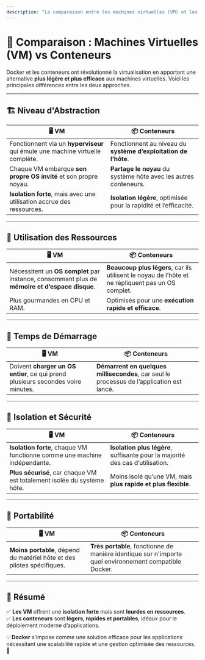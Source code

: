 ```yaml
---
description: "La comparaison entre les machines virtuelles (VM) et les conteneurs est essentielle pour comprendre pourquoi Docker et la virtualisation légère qu'il propose ont eu un impact significatif dans le domaine de la virtualisation et du déploiement d'applications."
---
```

# 🚀 Comparaison : Machines Virtuelles (VM) vs Conteneurs  

Docker et les conteneurs ont révolutionné la virtualisation en apportant une alternative **plus légère et plus efficace** aux machines virtuelles. Voici les principales différences entre les deux approches.  

---

## 🏗️ Niveau d'Abstraction  
| 🖥️ **VM**  | 📦 **Conteneurs** |
|------------|----------------|
| Fonctionnent via un **hyperviseur** qui émule une machine virtuelle complète.  | Fonctionnent au niveau du **système d’exploitation de l’hôte**.  |
| Chaque VM embarque **son propre OS invité** et son propre noyau.  | **Partage le noyau** du système hôte avec les autres conteneurs.  |
| **Isolation forte**, mais avec une utilisation accrue des ressources. | **Isolation légère**, optimisée pour la rapidité et l’efficacité. |

---

## 🔋 Utilisation des Ressources  
| 🖥️ **VM**  | 📦 **Conteneurs** |
|------------|----------------|
| Nécessitent un **OS complet** par instance, consommant plus de **mémoire et d’espace disque**.  | **Beaucoup plus légers**, car ils utilisent le noyau de l’hôte et ne répliquent pas un OS complet.  |
| Plus gourmandes en CPU et RAM.  | Optimisés pour une **exécution rapide et efficace**. |

---

## 🚀 Temps de Démarrage  
| 🖥️ **VM**  | 📦 **Conteneurs** |
|------------|----------------|
| Doivent **charger un OS entier**, ce qui prend plusieurs secondes voire minutes.  | **Démarrent en quelques millisecondes**, car seul le processus de l’application est lancé.  |

---

## 🔐 Isolation et Sécurité  
| 🖥️ **VM**  | 📦 **Conteneurs** |
|------------|----------------|
| **Isolation forte**, chaque VM fonctionne comme une machine indépendante.  | **Isolation plus légère**, suffisante pour la majorité des cas d’utilisation.  |
| **Plus sécurisé**, car chaque VM est totalement isolée du système hôte.  | Moins isolé qu’une VM, mais **plus rapide et plus flexible**.  |

---

## 🔄 Portabilité  
| 🖥️ **VM**  | 📦 **Conteneurs** |
|------------|----------------|
| **Moins portable**, dépend du matériel hôte et des pilotes spécifiques.  | **Très portable**, fonctionne de manière identique sur n'importe quel environnement compatible Docker.  |

---

## 🎯 **Résumé**  

✅ **Les VM** offrent une **isolation forte** mais sont **lourdes en ressources**.  
✅ **Les conteneurs** sont **légers, rapides et portables**, idéaux pour le déploiement moderne d’applications.  

💡 **Docker** s’impose comme une solution efficace pour les applications nécessitant une scalabilité rapide et une gestion optimisée des ressources. 🚀